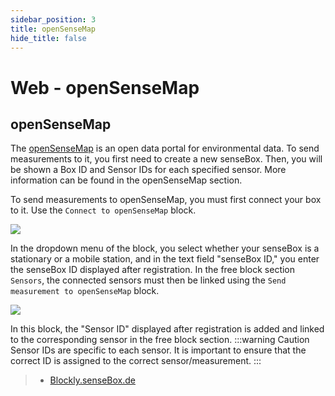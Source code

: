 ```yaml
---
sidebar_position: 3
title: openSenseMap
hide_title: false
---
```


# Web - openSenseMap

## openSenseMap

The [openSenseMap](https://www.opensensemap.org) is an open data portal for environmental data. To send measurements to it, you first need to create a new senseBox. Then, you will be shown a Box ID and Sensor IDs for each specified sensor. More information can be found in the openSenseMap section.

To send measurements to openSenseMap, you must first connect your box to it. Use the `Connect to openSenseMap` block.

![](/img/en/blockly-bilder/web-opensensemap/blockly-Web-oSeM-1.svg)

In the dropdown menu of the block, you select whether your senseBox is a stationary or a mobile station, and in the text field "senseBox ID," you enter the senseBox ID displayed after registration.
In the free block section `Sensors`, the connected sensors must then be linked using the `Send measurement to openSenseMap` block.

![](/img/en/blockly-bilder/web-opensensemap/blockly-Web-oSeM-2.svg)

In this block, the "Sensor ID" displayed after registration is added and linked to the corresponding sensor in the free block section.
:::warning Caution
Sensor IDs are specific to each sensor. It is important to ensure that the correct ID is assigned to the correct sensor/measurement.
:::

> - [Blockly.senseBox.de](https://blockly.sensebox.de/)

